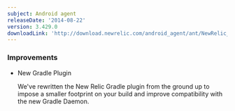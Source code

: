 ```yaml
---
subject: Android agent
releaseDate: '2014-08-22'
version: 3.429.0
downloadLink: 'http://download.newrelic.com/android_agent/ant/NewRelic_Android_Agent_3.429.0.zip'
---
```


### Improvements

* New Gradle Plugin

  We've rewritten the New Relic Gradle plugin from the ground up to impose a smaller footprint on your build and improve compatibility with the new Gradle Daemon.
